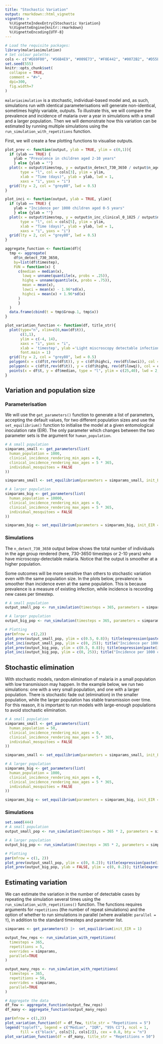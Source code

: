 ```yaml
---
title: "Stochastic Variation"
output: rmarkdown::html_vignette
vignette: >
  %\VignetteIndexEntry{Stochastic Variation}
  %\VignetteEngine{knitr::rmarkdown}
  %\VignetteEncoding{UTF-8}
---
```


```r
# Load the requisite packages:
library(malariasimulation)
# Set colour palette:
cols <- c("#E69F00", "#56B4E9", "#009E73", "#F0E442", "#0072B2", "#D55E00", "#CC79A7")
set.seed(555)
knitr::opts_chunk$set(
  collapse = TRUE,
  comment = "#>",
  dpi=300,
  fig.width=7
)
```

`malariasimulation` is a stochastic, individual-based model and, as such, simulations run with identical parameterisations will generate non-identical, sometimes highly variable, outputs. To illustrate this, we will compare the prevalence and incidence of malaria over a year in simulations with a small and a larger population. Then we will demonstrate how this variation can be estimated by running multiple simulations using the `run_simulation_with_repetitions` function.

First, we will create a few plotting functions to visualise outputs. 
```r
plot_prev <- function(output, ylab = TRUE, ylim = c(0,1)){
  if (ylab == TRUE) {
    ylab = "Prevalence in children aged 2-10 years"
    } else {ylab = ""}
  plot(x = output$timestep, y = output$n_detect_730_3650 / output$n_age_730_3650, 
       type = "l", col = cols[3], ylim = ylim,
       xlab = "Time (days)", ylab = ylab, lwd = 1,
       xaxs = "i", yaxs = "i")
  grid(lty = 2, col = "grey80", lwd = 0.5)
}

plot_inci <- function(output, ylab = TRUE, ylim){
  if (ylab == TRUE) {
    ylab = "Incidence per 1000 children aged 0-5 years"
    } else {ylab = ""}
  plot(x = output$timestep, y = output$n_inc_clinical_0_1825 / output$n_age_0_1825 * 1000, 
       type = "l", col = cols[5], ylim = ylim,
       xlab = "Time (days)", ylab = ylab, lwd = 1,
       xaxs = "i", yaxs = "i")
  grid(lty = 2, col = "grey80", lwd = 0.5)
}

aggregate_function <- function(df){
  tmp <- aggregate(
    df$n_detect_730_3650,
    by=list(df$timestep),
    FUN = function(x) {
      c(median = median(x),
        lowq = unname(quantile(x, probs = .25)),
        highq = unname(quantile(x, probs = .75)),
        mean = mean(x),
        lowci = mean(x) - 1.96*sd(x),
        highci = mean(x) + 1.96*sd(x)
      )
      }
  )
  data.frame(cbind(t = tmp$Group.1, tmp$x))
}

plot_variation_function <- function(df, title_str){
  plot(type="n", xlim=c(0,max(df$t)),
       c(1,1),
       ylim = c(-4, 14),
       xaxs = "i", yaxs = "i",
       xlab = 'timestep', ylab ='Light miscroscopy detectable infections', main = title_str,
       font.main = 1)
  grid(lty = 2, col = "grey80", lwd = 0.5)
  polygon(x = c(df$t,rev(df$t)), y = c(df$highci, rev(df$lowci)), col = cols[2], border = cols[2])
  polygon(x = c(df$t,rev(df$t)), y = c(df$highq, rev(df$lowq)), col = cols[5], border = cols[5])
  points(x = df$t, y = df$median, type = "l", ylim = c(25,40), lwd = 2, col = "black")
}
```

## Variation and population size  

### Parameterisation  

We will use the `get_parameters()` function to generate a list of parameters, accepting the default values, for two different population sizes and use the `set_equilibrium()` function to initialise the model at a given entomological inoculation rate (EIR). The only parameter which changes between the two parameter sets is the argument for `human_population`.  
```r
# A small population 
simparams_small <- get_parameters(list(
  human_population = 1000,
  clinical_incidence_rendering_min_ages = 0,
  clinical_incidence_rendering_max_ages = 5 * 365,
  individual_mosquitoes = FALSE
))

simparams_small <- set_equilibrium(parameters = simparams_small, init_EIR = 50)

# A larger population 
simparams_big <- get_parameters(list(
  human_population = 10000,
  clinical_incidence_rendering_min_ages = 0,
  clinical_incidence_rendering_max_ages = 5 * 365,
  individual_mosquitoes = FALSE
))

simparams_big <- set_equilibrium(parameters = simparams_big, init_EIR = 50)
```


### Simulations

The `n_detect_730_3650` output below shows the total number of individuals in the age group rendered (here, 730-3650 timesteps or 2-10 years) who have microscopy-detectable malaria. Notice that the output is smoother at a higher population.  

Some outcomes will be more sensitive than others to stochastic variation even with the same population size. In the plots below, prevalence is smoother than incidence even at the same population. This is because prevalence is a measure of existing infection, while incidence is recording new cases per timestep.

```r
# A small population
output_small_pop <- run_simulation(timesteps = 365, parameters = simparams_small)

# A larger population
output_big_pop <- run_simulation(timesteps = 365, parameters = simparams_big)

# Plotting 
par(mfrow = c(2,2))
plot_prev(output_small_pop, ylim = c(0.5, 0.8)); title(expression(paste(italic(Pf),"PR"[2-10], " at n = 1,000")))
plot_inci(output_small_pop, ylim = c(0, 25)); title("Incidence per 1000 children at n = 1,000", cex.main = 1, font.main = 1)
plot_prev(output_big_pop, ylim = c(0.5, 0.8)); title(expression(paste(italic(Pf),"PR"[2-10], " at n = 10,000")))
plot_inci(output_big_pop, ylim = c(0, 25)); title("Incidence per 1000 children at n = 10,000", cex.main = 1, font.main = 1)
```

## Stochastic elimination 
With stochastic models, random elimination of malaria in a small population with low transmisison may happen. In the example below, we run two simulations: one with a very small population, and one with a larger population. There is stochastic fade out (elimination) in the smaller population, while the larger population has stable transmission over time. For this reason, it is important to run models with large-enough populations to avoid stochastic elimination. 
```r
# A small population 
simparams_small <- get_parameters(list(
  human_population = 50,
  clinical_incidence_rendering_min_ages = 0,
  clinical_incidence_rendering_max_ages = 5 * 365,
  individual_mosquitoes = FALSE
))

simparams_small <- set_equilibrium(parameters = simparams_small, init_EIR = 1)

# A larger population 
simparams_big <- get_parameters(list(
  human_population = 1000,
  clinical_incidence_rendering_min_ages = 0,
  clinical_incidence_rendering_max_ages = 5 * 365,
  individual_mosquitoes = FALSE
))

simparams_big <- set_equilibrium(parameters = simparams_big, init_EIR = 1)
```

### Simulations

```r
set.seed(444)
# A small population
output_small_pop <- run_simulation(timesteps = 365 * 2, parameters = simparams_small)

# A larger population
output_big_pop <- run_simulation(timesteps = 365 * 2, parameters = simparams_big)

# Plotting 
par(mfrow = c(1, 2))
plot_prev(output_small_pop, ylim = c(0, 0.2)); title(expression(paste(italic(Pf),"PR"[2-10], " at n = 50")))
plot_prev(output_big_pop, ylab = FALSE, ylim = c(0, 0.2)); title(expression(paste(italic(Pf),"PR"[2-10], " at n = 1,000")))
```


## Estimating variation

We can estimate the variation in the number of detectable cases by repeating the simulation several times using the `run_simulation_with_repetitions()` function. The functions requires arguments for `repetitions` (the number of repeat simulations) and the option of whether to run simulations in parallel (where available: `parallel = T`), in addition to the standard timesteps and parameter list.

```r
simparams <- get_parameters() |>  set_equilibrium(init_EIR = 1)

output_few_reps <- run_simulation_with_repetitions(
  timesteps = 365,
  repetitions = 5,
  overrides = simparams,
  parallel=TRUE
)

output_many_reps <- run_simulation_with_repetitions(
  timesteps = 365,
  repetitions = 50,
  overrides = simparams,
  parallel=TRUE
)

# Aggregate the data
df_few <- aggregate_function(output_few_reps)
df_many <- aggregate_function(output_many_reps)

par(mfrow = c(1,2))
plot_variation_function(df = df_few, title_str = "Repetitions = 5")
legend("topleft", legend = c("Median", "IQR", "95% CI"), ncol = 1, 
       fill = c("black", cols[5], cols[2]), cex = 0.8, bty = "n")
plot_variation_function(df = df_many, title_str = "Repetitions = 50")
```
